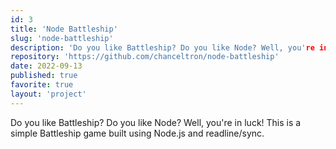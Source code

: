 ```yaml
---
id: 3
title: 'Node Battleship'
slug: 'node-battleship'
description: 'Do you like Battleship? Do you like Node? Well, you're in luck! This is a simple Battleship game built using Node.js and readline/sync.'
repository: 'https://github.com/chanceltron/node-battleship'
date: 2022-09-13
published: true
favorite: true
layout: 'project'
---
```


Do you like Battleship? Do you like Node? Well, you're in luck! This is a simple Battleship game built using Node.js and readline/sync.
